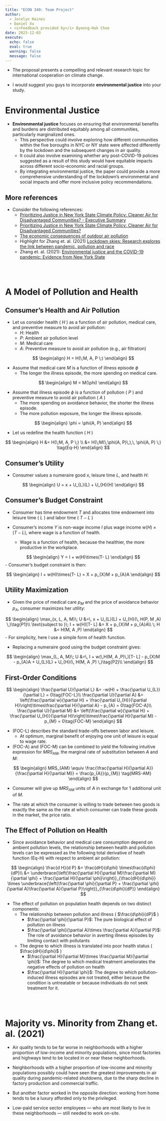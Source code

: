 ```yaml
---
title: "ECON 340: Team Project"
author: 
  - Jocelyn Haines
  - Daniel Xu
  - <i>Feedback provided by</i> Byeong-Hak Choe
date: 2023-12-03
execute: 
  echo: false
  eval: true
  warning: false
  message: false
---
```




- The proposal presents a compelling and relevant research topic for international cooperation on climate change. 

- I would suggest you guys to incorporate **environmental justice** into your study. 


# Environmental Justice

- **Environmental justice** focuses on ensuring that environmental benefits and burdens are distributed equitably among all communities, particularly marginalized ones. 
  - This perspective could involve exploring how different communities within the five boroughs in NYC or NY state were affected differently by the lockdown and the subsequent changes in air quality. 
  - It could also involve examining whether any post-COVID-19 policies suggested as a result of this study would have equitable impacts across different socio-economic and racial groups. 
  - By integrating environmental justice, the paper could provide a more comprehensive understanding of the lockdown's environmental and social impacts and offer more inclusive policy recommendations. 


## More references
- Consider the following references:
  - [Prioritizing Justice in New York State Climate Policy: Cleaner Air for Disadvantaged Communities? - Executive Summary](https://www.rff.org/publications/reports/environmental-justice-communities-new-york-state-climate-policy-clcpa/#:~:text=The%20law%20specifically%20directs%20the,and%20to%20“prioritize%20measures%20to)
  - [Prioritizing Justice in New York State Climate Policy: Cleaner Air for Disadvantaged Communities?](https://media.rff.org/documents/Report_23-12_ljA90n6.pdf)
  - [The economic consequences of outdoor air pollution](https://www.oecd.org/environment/indicators-modelling-outlooks/Policy-Highlights-Economic-consequences-of-outdoor-air-pollution-web.pdf)
  - Highlight for Zhang et. al. (2021) [Lockdown skies: Research explores the link between pandemic, pollution and race](https://www.binghamton.edu/news/story/3315/lockdown-skies-research-explores-the-link-between-pandemic-pollution-and-race)
  - Zhang et. al. (2021): [Environmental justice and the COVID-19 pandemic: Evidence from New York State](https://bcdanl.github.io/pdfs/econ-340-daniel-jocelyn-ref.pdf)

<br><br>

# A Model of Pollution and Health

## Consumer's Health and Air Pollution

- Let us consider health ( $H$ ) as a function of air pollution, medical care,  and preventive measure to avoid air pollution:
  - $H$: Health
  - $P$: Ambient air pollution level
  - $M$: Medical care
  - $A$: Preventive measure to avoid air pollution (e.g., air filtration)


$$
\begin{align}
H = H(\;M, A, P \;)
\end{align}
$$  

- Assume that medical care $M$ is a function of illness episode $\phi$
  - The longer the illness episode, the more spending on medical care.

$$
\begin{align}
M = M(\phi)
\end{align}
$$

- Assume that illness episode $\phi$ is a function of pollution ( $P$ ) and preventive measure to avoid air pollution ( $A$ )
  - The more spending on avoidance behavior, the shorter the illness episode.
  - The more pollution exposure, the longer the illness episode.


$$
\begin{align}
\phi = \phi(A, P)
\end{align}
$$

- Let us redefine the health function  ( $H$ )


$$
\begin{align}
H &= H(\;M, A, P \;) \\
&= H(\;M(\,\phi(A, P)\,),\, \phi(A, P) \;) \tag{Eq-H}
\end{align}
$$
  

## Consumer's Utility

- Consumer values a numeraire good $x$, leisure time $L$, and health $H$:

$$
\begin{align}
U = x + U_{L}(L) + U_{H}(H)
\end{align}
$$

## Consumer's Budget Constraint

- Consumer has time endowment $T$ and allocates time endowment into leisure time ( $L$ ) and labor time ( $T-L$ )

- Consumer's income $Y$ is non-wage income $I$ plus wage income $w(H)\times(T- L)$, where wage is a function of health.
  - Wage is a function of health, because the healthier, the more productive in the workplace.

$$
\begin{align}
Y = I + w(H)\times(T- L)
\end{align}
$$
- Consumer's budget constraint is then:

$$
\begin{align}
I + w(H)\times(T- L) = X + p_{X}M + p_{A}A
\end{align}
$$

## Utility Maximization

- Given the price of medical care $p_{M}$ and the price of avoidance behavior $p_{A}$, consumer maximizes her utility: 

$$
\begin{align}
\max_{x, L, A, M}\; U &=\, x + U_{L}(L) + U_{H}(\, H(P, M ,A) \,)\tag{P1}\\
\text{subject to }\; I + w(H)[T- L] &= X + p_{X}M + p_{A}A\\
\; H &=  H(M, A ,P)
\end{align}
$$
- For simplicity, here I use a simple form of health function.


- Replacing a numeraire good using the budget constraint gives:

$$
\begin{align}
\max_{L, A, M}\; U &=\, I + w(\,H(M, A ,P)\,)[T- L] - p_{X}M - p_{A}A + U_{L}(L) + U_{H}(\, H(M, A ,P) \,)\tag{P2}\\
\end{align}
$$

## First-Order Conditions

$$
\begin{align}
\frac{\partial U}{\partial L} &= -w(H) + \frac{\partial U_{L}}{\partial L}   = 0\tag{FOC-L}\\
\frac{\partial U}{\partial A} &=  \left(\frac{\partial w}{\partial H} + \frac{\partial U_{H}}{\partial H}\right)\times\frac{\partial H}{\partial A} - p_{A} = 0\tag{FOC-A}\\
\frac{\partial U}{\partial M} &=  \left(\frac{\partial w}{\partial H} + \frac{\partial U_{H}}{\partial H}\right)\times\frac{\partial H}{\partial M} - p_{M}                                                   = 0\tag{FOC-M}
\end{align}
$$

- (FOC-L) describes the standard trade-offs between labor and leisure.
  - At optimum, marginal benefit of enjoying one unit of leisure is equal to wage rate.

- (FOC-A) and (FOC-M) can be combined to yield the following intuitive expression for $MRS_{AM}$, the marginal rate of substitution between $A$ and $M$:


$$
\begin{align}
MRS_{AM} \equiv \frac{\frac{\partial H}{\partial A}}{\frac{\partial H}{\partial M}} = \frac{p_{A}}{p_{M}} \tag{MRS-AM}
\end{align}
$$

- Consumer will give up $MRS_{AM}$ units of $A$ in exchange for 1 additional unit of $M$.

- The rate at which the consumer is willing to trade between two goods is exactly the same as the rate at which consumer can trade these goods in the market, the price ratio. 


## The Effect of Pollution on Health

- Since avoidance behavior and medical care consumption depend on ambient pollution levels, the relationship between health and pollution levels can be expressed as the following total derivative of heath function (Eq-H) with respect to ambient air pollution:

$$
\begin{align}
\frac{d H}{d P} &= \frac{dH}{d\phi} \times\frac{d\phi}{dP}\\
&= \underbrace{\left(\frac{\partial H}{\partial M}\frac{\partial M}{\partial \phi} + \frac{\partial H}{\partial \phi}\right)}_{\frac{dH}{d\phi}} \times \underbrace{\left(\frac{\partial \phi}{\partial P} + \frac{\partial \phi}{\partial A}\frac{\partial A}{\partial P}\right)}_{\frac{d\phi}{dP}}
\end{align}
$$

- The effect of pollution on population health depends on two distinct components:
  - The relationship between pollution and illness ( $\frac{d\phi}{dP}$ )
    - $\frac{\partial \phi}{\partial P}$: The pure biological effect of pollution on illness
    - $\frac{\partial \phi}{\partial A}\times \frac{\partial A}{\partial P}$: The role of avoidance behavior in averting illness episodes by limiting contact with pollutants

  - The degree to which illness is translated into poor health status ( $\frac{dH}{d\phi}$ )
      - $\frac{\partial H}{\partial M}\times \frac{\partial M}{\partial \phi}$: The degree to which medical treatment ameliorates the negative effects of pollution on health
      - $\frac{\partial H}{\partial \phi}$: The degree to which pollution-induced illness episodes are not treated, either because the condition is untreatable or because individuals do not seek treatment for it.

<br><br>

# Majority vs. Minority from Zhang et. al. (2021)

- Air quality tends to be far worse in neighborhoods with a higher proportion of low-income and minority populations, since most factories and highways tend to be located in or near these neighborhoods.

- Neighborhoods with a higher proportion of low-income and minority populations possibly could have seen the greatest improvements in air quality during pandemic-related shutdowns, due to the sharp decline in factory production and commercial traffic. 

- But another factor worked in the opposite direction: working from home tends to be a luxury afforded only to the privileged. 

- Low-paid service sector employees — who are most likely to live in these neighborhoods — still needed to work on-site.




